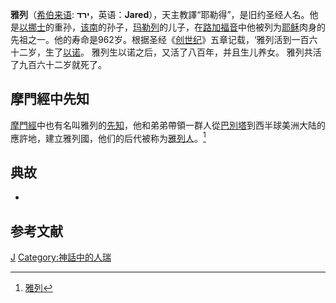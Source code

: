 '''雅列'''（[[希伯来语|希伯来语]]: '''ירד'''，英语：'''Jared '''），天主教譯“耶勒得”，是旧约圣经人名。他是[[以挪士|以挪士]]的重孙，[[该南|该南]]的孙子，[[玛勒列|玛勒列]]的儿子，在[[路加福音|路加福音]]中他被列为[[耶稣|耶稣]]肉身的先祖之一。他的寿命是962岁。根据圣经《[[创世纪|创世纪]]》五章记载，‘雅列活到一百六十二岁，生了[[以诺|以诺]]。 雅列生以诺之后，又活了八百年，并且生儿养女。 雅列共活了九百六十二岁就死了。

==摩門經中先知==
[[摩門經|摩門經]]中也有名叫雅列​的[[先知|先知]]，​他​和​弟弟​帶領​一​群​人​從[[巴別塔|巴別塔]]到​西半球美洲大陆​的​應許地，​建立​雅列​國，他们的后代被称为[[雅列人|雅列人]]。<ref>[https://www.lds.org/scriptures/gs/jared?lang=zho 雅列]</ref>

==典故==
*
== 参考文献 ==
{{Reflist|2}}
{{Adam to David}}

[[Category:聖經人物|J]]
[[Category:神話中的人瑞|Category:神話中的人瑞]]